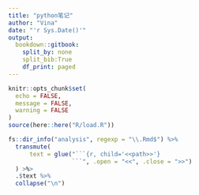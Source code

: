 ```yaml
---
title: "python笔记"
author: "Vina"
date: "'r Sys.Date()'"
output: 
  bookdown::gitbook:
    split_by: none
    split_bib:True
    df_print: paged
---
```


```r
knitr::opts_chunk$set(
  echo = FALSE,
  message = FALSE,
  warning = FALSE
)
source(here::here("R/load.R"))
```

```r
fs::dir_info("analysis", regexp = "\\.Rmd$") %>%
  transmute(
      text = glue("```{r, child='<<path>>'}
                  ```", .open = "<<", .close = ">>")
  ) >%>
  .$text %>%
  collapse("\n")
```

